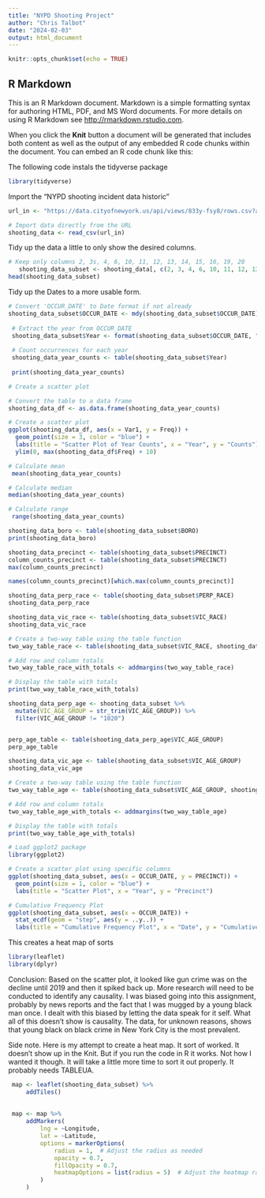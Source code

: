 ---
title: "NYPD Shooting Project"
author: "Chris Talbot"
date: "2024-02-03"
output: html_document
---

```{r setup, include=FALSE}
knitr::opts_chunk$set(echo = TRUE)
```

## R Markdown

This is an R Markdown document. Markdown is a simple formatting syntax for authoring HTML, PDF, and MS Word documents. For more details on using R Markdown see <http://rmarkdown.rstudio.com>.

When you click the **Knit** button a document will be generated that includes both content as well as the output of any embedded R code chunks within the document. You can embed an R code chunk like this:

The following code instals the tidyverse package

```{r}
library(tidyverse)

```

Import the "NYPD shooting incident data historic"
```{r}
url_in <- "https://data.cityofnewyork.us/api/views/833y-fsy8/rows.csv?accessType=DOWNLOAD"

# Import data directly from the URL
shooting_data <- read_csv(url_in)

```
Tidy up the data a little to only show the desired columns.

```{r}
# Keep only columns 2, 3s, 4, 6, 10, 11, 12, 13, 14, 15, 16, 19, 20
   shooting_data_subset <- shooting_data[, c(2, 3, 4, 6, 10, 11, 12, 13, 14, 15, 16, 19, 20)]
head(shooting_data_subset)
```
Tidy up the Dates to a more usable form.

```{r}
# Convert 'OCCUR_DATE' to Date format if not already
shooting_data_subset$OCCUR_DATE <- mdy(shooting_data_subset$OCCUR_DATE)
 
 # Extract the year from OCCUR_DATE
 shooting_data_subset$Year <- format(shooting_data_subset$OCCUR_DATE, "%Y")
 
 # Count occurrences for each year
 shooting_data_year_counts <- table(shooting_data_subset$Year)
 
 print(shooting_data_year_counts)
```
```{r}

# Create a scatter plot

# Convert the table to a data frame
shooting_data_df <- as.data.frame(shooting_data_year_counts)

# Create a scatter plot
ggplot(shooting_data_df, aes(x = Var1, y = Freq)) +
  geom_point(size = 3, color = "blue") +
  labs(title = "Scatter Plot of Year Counts", x = "Year", y = "Counts")+
  ylim(0, max(shooting_data_df$Freq) + 10)

```


```{r}
# Calculate mean
 mean(shooting_data_year_counts)
```

```{r} 
# Calculate median
median(shooting_data_year_counts)
```
 
```{r}
# Calculate range
 range(shooting_data_year_counts)

```
```{r}
shooting_data_boro <- table(shooting_data_subset$BORO) 
print(shooting_data_boro)
```

```{r}
shooting_data_precinct <- table(shooting_data_subset$PRECINCT) 
column_counts_precinct <- table(shooting_data_subset$PRECINCT)
max(column_counts_precinct)
```

```{r}
names(column_counts_precinct)[which.max(column_counts_precinct)]
```
```{r}
shooting_data_perp_race <- table(shooting_data_subset$PERP_RACE)
shooting_data_perp_race
```
```{r}
shooting_data_vic_race <- table(shooting_data_subset$VIC_RACE)
shooting_data_vic_race
```

```{r}
# Create a two-way table using the table function
two_way_table_race <- table(shooting_data_subset$VIC_RACE, shooting_data_subset$PERP_RACE)

# Add row and column totals
two_way_table_race_with_totals <- addmargins(two_way_table_race)

# Display the table with totals
print(two_way_table_race_with_totals)
```


```{r}
shooting_data_perp_age <- shooting_data_subset %>%
  mutate(VIC_AGE_GROUP = str_trim(VIC_AGE_GROUP)) %>%
  filter(VIC_AGE_GROUP != "1020")


perp_age_table <- table(shooting_data_perp_age$VIC_AGE_GROUP)
perp_age_table
```

```{r}
shooting_data_vic_age <- table(shooting_data_subset$VIC_AGE_GROUP)
shooting_data_vic_age
```
```{r}
# Create a two-way table using the table function
two_way_table_age <- table(shooting_data_subset$VIC_AGE_GROUP, shooting_data_subset$PERP_AGE_GROUP)

# Add row and column totals
two_way_table_age_with_totals <- addmargins(two_way_table_age)

# Display the table with totals
print(two_way_table_age_with_totals)
```
```{r}
# Load ggplot2 package
library(ggplot2)

# Create a scatter plot using specific columns
ggplot(shooting_data_subset, aes(x = OCCUR_DATE, y = PRECINCT)) +
  geom_point(size = 1, color = "blue") +
  labs(title = "Scatter Plot", x = "Year", y = "Precinct")
```
```{r}
# Cumulative Frequency Plot
ggplot(shooting_data_subset, aes(x = OCCUR_DATE)) +
  stat_ecdf(geom = "step", aes(y = ..y..)) +
  labs(title = "Cumulative Frequency Plot", x = "Date", y = "Cumulative Frequency")
```


This creates a heat map of sorts
```{r}
library(leaflet)
library(dplyr)
``` 

Conclusion:
Based on the scatter plot, it looked like gun crime was on the decline until 2019 and then it spiked back up. More research will need to be conducted to identify any causality.  I was biased going into this assignment, probably by news reports and the fact that I was mugged by a young black man once.  I dealt with this biased by letting the data speak for it self.  What all of this doesn't show is causality.  The data, for unknown reasons, shows that young black on black crime in New York City is the most prevalent.  

Side note.  Here is my attempt to create a heat map.  It sort of worked.  It doesn't show up in the Knit. But if you run the code in R it works.  Not how I wanted it though.  It will take a little more time to sort it out properly.  It probably needs TABLEUA.

```{r}
 map <- leaflet(shooting_data_subset) %>%
     addTiles()  
 
 
 map <- map %>%
     addMarkers(
         lng = ~Longitude,
         lat = ~Latitude,
         options = markerOptions(
             radius = 1,  # Adjust the radius as needed
             opacity = 0.7,
             fillOpacity = 0.7,
             heatmapOptions = list(radius = 5)  # Adjust the heatmap radius as needed
         )
     )

 ```